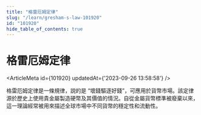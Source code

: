 ```yaml
---
title: "格雷厄姆定律"
slug: "/learn/gresham-s-law-101920"
id: "101920"
hide_table_of_contents: true
---
```



# 格雷厄姆定律

<ArticleMeta id={101920} updatedAt={'2023-09-26 13:58:58'} />
<div className='border-solid border-b border-t-0 my-4 border-[var(--ifm-color-gray-300)]' />

格雷厄姆定律是一條規律，説的是 “壞錢驅逐好錢”，可應用於貨幣市場。該定律源於歷史上使用貴金屬製造硬幣及其價值的情況。自從金屬貨幣標準被廢棄以來，這一理論經常被用來描述全球市場中不同貨幣的穩定性和流動性。
